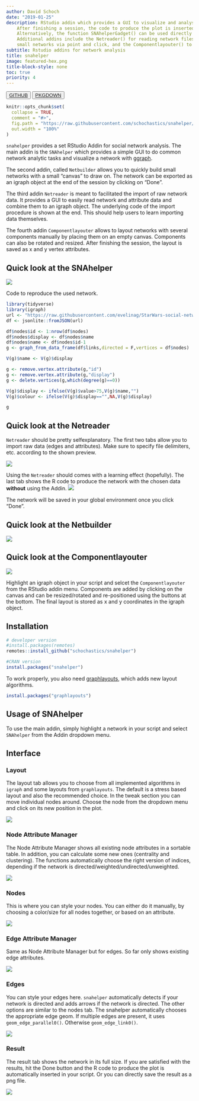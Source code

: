 ```yaml
---
author: David Schoch
date: "2019-01-25"
description: RStudio addin which provides a GUI to visualize and analyse networks. 
    After finishing a session, the code to produce the plot is inserted in the current script.
    Alternatively, the function SNAhelperGadget() can be used directly from the console.
    Additional addins include the Netreader() for reading network files, Netbuilder() to create
    small networks via point and click, and the Componentlayouter() to layout networks with many components manually. 
subtitle: Rstudio addins for network analysis
title: snahelper
image: featured-hex.png
title-block-style: none
toc: true
priority: 4
---
```


<button type="button" class="btn btn-outline-success"><a href="https://github.com/schochastics/snahelper">GITHUB</a></button>
<button type="button" class="btn btn-outline-success"><a href="http://snahelper.schochastics.net/">PKGDOWN</a></button>


```r
knitr::opts_chunk$set(
  collapse = TRUE,
  comment = "#>",
  fig.path = "https://raw.githubusercontent.com/schochastics/snahelper/master/man/figures/README-",
  out.width = "100%"
)
```

`snahelper` provides a set RStudio Addin for social network analysis. 
The main addin is the `SNAhelper` which provides a simple GUI to do common network analytic tasks
and visualize a network with [ggraph](https://ggraph.data-imaginist.com/).

The second addin, called `Netbuilder` allows you to quickly build small networks with a small 
"canvas" to draw on. The network can be exported as an igraph object at the end of the session by clicking on "Done".

The third addin `Netreader` is meant to facilitated the import of raw network data. It provides a GUI to easily
read network and attribute data and combine them to an igraph object. The underlying code of the import procedure
is shown at the end. This should help users to learn importing data themselves.  

The fourth addin `Componentlayouter` allows to layout networks with several components manually by placing them on an empty
canvas. Components can also be rotated and resized. After finishing the session, the layout is saved as x and y vertex attributes.

## Quick look at the SNAhelper

![](https://raw.githubusercontent.com/schochastics/snahelper/master/man/figures/snahelper.gif)

Code to reproduce the used network.
```r
library(tidyverse)
library(igraph)
url <- "https://raw.githubusercontent.com/evelinag/StarWars-social-network/master/networks/starwars-full-interactions-allCharacters.json"
df <- jsonlite::fromJSON(url)

df$nodes$id <- 1:nrow(df$nodes)
df$nodes$display <- df$nodes$name
df$nodes$name <- df$nodes$id-1
g <- graph_from_data_frame(df$links,directed = F,vertices = df$nodes)

V(g)$name <- V(g)$display

g <- remove.vertex.attribute(g,"id")
g <- remove.vertex.attribute(g,"display")
g <- delete.vertices(g,which(degree(g)==0))

V(g)$display <- ifelse(V(g)$value>75,V(g)$name,"")
V(g)$colour <- ifelse(V(g)$display=="",NA,V(g)$display)

g

```

## Quick look at the Netreader

`Netreader` should be pretty selfexplanatory. The first two tabs allow you to import
raw data (edges and attributes). Make sure to specify file delimiters, etc. according to the shown preview.


![](https://raw.githubusercontent.com/schochastics/snahelper/master/man/figures/Netreader1.png)

Using the `Netreader` should comes with a learning effect (hopefully). The last tab shows the R code
to produce the network with the chosen data **without** using the Addin. 
![](https://raw.githubusercontent.com/schochastics/snahelper/master/man/figures/Netreader2.png)

The network will be saved in your global environment once you click "Done".

## Quick look at the Netbuilder

![](https://raw.githubusercontent.com/schochastics/snahelper/master/man/figures/Netbuilder.gif)

## Quick look at the Componentlayouter

![](https://raw.githubusercontent.com/schochastics/snahelper/master/man/figures/Componentlayouter.gif)

Highlight an igraph object in your script and selcet the `Componentlayouter` from the RStudio addin menu.
Components are added by clicking on the canvas and can be resized/rotated and re-positioned using the buttons at the 
bottom. The final layout is stored as x and y coordinates in the igraph object.

## Installation

``` r
# developer version
#install.packages(remotes)
remotes::install_github("schochastics/snahelper")

#CRAN version
install.packages("snahelper")
```



To work properly, you also need [graphlayouts](https://github.com/schochastics/graphlayouts), which adds new
layout algorithms.
```r
install.packages("graphlayouts")
```

## Usage of SNAhelper

To use the main addin, simply highlight a network in your script and select 
`SNAhelper` from the Addin dropdown menu.

## Interface

### Layout

The layout tab allows you to choose from all implemented algorithms in `igraph` and
some layouts from `graphlayouts`. The default is a stress based layout and also the recommended choice.
In the tweak section you can move individual nodes around. Choose the node from
the dropdown menu and click on its new position in the plot.

![](https://raw.githubusercontent.com/schochastics/snahelper/master/man/figures/layout.png)

### Node Attribute Manager

The Node Attribute Manager shows all existing node attributes in a sortable table.
In addition, you can calculate some new ones (centrality and clustering). 
The functions automatically choose the right version of indices, depending if
the network is directed/weighted/undirected/unweighted.

![](https://raw.githubusercontent.com/schochastics/snahelper/master/man/figures/NattributeMan.png)

### Nodes

This is where you can style your nodes. You can either do it manually, by choosing a
color/size for all nodes together, or based on an attribute.

![](https://raw.githubusercontent.com/schochastics/snahelper/master/man/figures/nodes.png)

### Edge Attribute Manager

Same as Node Attribute Manager but for edges. So far only shows existing edge attributes.

![](https://raw.githubusercontent.com/schochastics/snahelper/master/man/figures/EattributeMan.png)

### Edges

You can style your edges here. `snahelper` automatically detects if your network
is directed and adds arrows if the network is directed. The other options are similar to the nodes tab.
The snahelper automatically chooses the appropriate edge geom. If multiple edges are present, it uses
`geom_edge_parallel0()`. Otherwise `geom_edge_link0()`.

![](https://raw.githubusercontent.com/schochastics/snahelper/master/man/figures/edges.png)

### Result

The result tab shows the network in its full size. If you are satisfied with the results, hit
the Done button and the R code to produce the plot is automatically inserted in your script.
Or you can directly save the result as a png file.

![](https://raw.githubusercontent.com/schochastics/snahelper/master/man/figures/result.png)